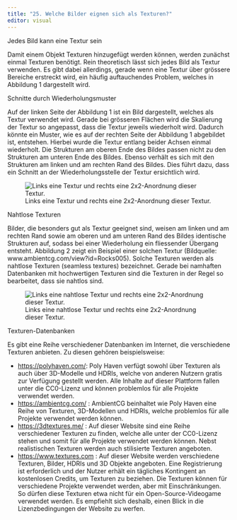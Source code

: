 ```yaml
---
title: "25. Welche Bilder eignen sich als Texturen?"
editor: visual
---
```


::: column-margin
Jedes Bild kann eine Textur sein
:::

Damit einem Objekt Texturen hinzugefügt werden können, werden zunächst einmal Texturen benötigt. Rein theoretisch lässt sich jedes Bild als Textur verwenden. Es gibt dabei allerdings, gerade wenn eine Textur über grössere Bereiche erstreckt wird, ein häufig auftauchendes Problem, welches in Abbildung 1 dargestellt wird.

::: column-margin
Schnitte durch Wiederholungsmuster
:::

Auf der linken Seite der Abbildung 1 ist ein Bild dargestellt, welches als Textur verwendet wird. Gerade bei grösseren Flächen wird die Skalierung der Textur so angepasst, dass die Textur jeweils wiederholt wird. Dadurch könnte ein Muster, wie es auf der rechten Seite der Abbildung 1 abgebildet ist, entstehen. Hierbei wurde die Textur entlang beider Achsen einmal wiederholt. Die Strukturen am oberen Ende des Bildes passen nicht zu den Strukturen am unteren Ende des Bildes. Ebenso verhält es sich mit den Strukturen am linken und am rechten Rand des Bildes. Dies führt dazu, dass ein Schnitt an der Wiederholungsstelle der Textur ersichtlich wird.

![Links eine Textur und rechts eine 2x2-Anordnung dieser Textur.](Images/Chapter_25/Non_Seamless_Texture%20v2.png){#fig-1_1 fig-align="left"}

::: column-margin
Nahtlose Texturen
:::

Bilder, die besonders gut als Textur geeignet sind, weisen am linken und am rechten Rand sowie am oberen und am unteren Rand des Bildes identische Strukturen auf, sodass bei einer Wiederholung ein fliessender Übergang entsteht. Abbildung 2 zeigt ein Beispiel einer solchen Textur (Bildquelle: www.ambientcg.com/view?id=Rocks005). Solche Texturen werden als nahtlose Texturen (seamless textures) bezeichnet. Gerade bei namhaften Datenbanken mit hochwertigen Texturen sind die Texturen in der Regel so bearbeitet, dass sie nahtlos sind.

![Links eine nahtlose Textur und rechts eine 2x2-Anordnung dieser Textur.](Images/Chapter_25/Seamless_Texture.png){fig-align="left"}

::: column-margin
Texturen-Datenbanken
:::

Es gibt eine Reihe verschiedener Datenbanken im Internet, die verschiedene Texturen anbieten. Zu diesen gehören beispielsweise:

-   <https://polyhaven.com/>: Poly Haven verfügt sowohl über Texturen als auch über 3D-Modelle und HDRIs, welche von anderen Nutzern gratis zur Verfügung gestellt werden. Alle Inhalte auf dieser Plattform fallen unter die CC0-Lizenz und können problemlos für alle Projekte verwendet werden.
-   <https://ambientcg.com/> : AmbientCG beinhaltet wie Poly Haven eine Reihe von Texturen, 3D-Modellen und HDRIs, welche problemlos für alle Projekte verwendet werden können.
-  <https://3dtextures.me/> : Auf dieser Website sind eine Reihe verschiedener Texturen zu finden, welche alle unter der CC0-Lizenz stehen und somit für alle Projekte verwendet werden können. Nebst realistischen Texturen werden auch stilisierte Texturen angeboten.
-  <https://www.textures.com> : Auf dieser Website werden verschiedene Texturen, Bilder, HDRIs und 3D Objekte angeboten. Eine Registrierung ist erforderlich und der Nutzer erhält ein tägliches Kontingent an kostenlosen Credits, um Texturen zu beziehen. Die Texturen können für verschiedene Projekte verwendet werden, aber mit Einschränkungen. So dürfen diese Texturen etwa nicht für ein Open-Source-Videogame verwendet werden. Es empfiehlt sich deshalb, einen Blick in die Lizenzbedingungen der Website zu werfen.
